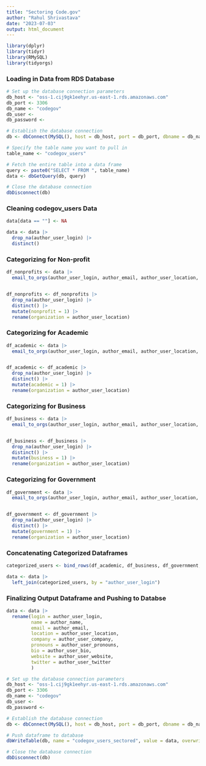 ```yaml
---
title: "Sectoring Code.gov"
author: "Rahul Shrivastava"
date: "2023-07-03"
output: html_document
---
```



```r
library(dplyr)
library(tidyr)
library(RMySQL)
library(tidyorgs)
```


### Loading in Data from RDS Database

```r

# Set up the database connection parameters
db_host <- "oss-1.cij9gk1eehyr.us-east-1.rds.amazonaws.com"
db_port <- 3306
db_name <- "codegov"
db_user <- 
db_password <- 

# Establish the database connection
db <- dbConnect(MySQL(), host = db_host, port = db_port, dbname = db_name, user = db_user, password = db_password)

# Specify the table name you want to pull in
table_name <- "codegov_users"

# Fetch the entire table into a data frame
query <- paste0("SELECT * FROM ", table_name)
data <- dbGetQuery(db, query)

# Close the database connection
dbDisconnect(db)


```

### Cleaning codegov_users Data

```r

data[data == ""] <- NA

data <- data |>
  drop_na(author_user_login) |>
  distinct()

```


### Categorizing for Non-profit

```r

df_nonprofits <- data |>
  email_to_orgs(author_user_login, author_email, author_user_location, "nonprofit") 


df_nonprofits <- df_nonprofits |>
  drop_na(author_user_login) |>
  distinct() |>
  mutate(nonprofit = 1) |>
  rename(organization = author_user_location)

```

### Categorizing for Academic

```r

df_academic <- data |>
  email_to_orgs(author_user_login, author_email, author_user_location, "academic") 


df_academic <- df_academic |>
  drop_na(author_user_login) |>
  distinct() |>
  mutate(academic = 1) |>
  rename(organization = author_user_location)


```

### Categorizing for Business

```r

df_business <- data |>
  email_to_orgs(author_user_login, author_email, author_user_location, "business") 


df_business <- df_business |>
  drop_na(author_user_login) |>
  distinct() |>
  mutate(business = 1) |>
  rename(organization = author_user_location)

```

### Categorizing for Government

```r

df_government <- data |>
  email_to_orgs(author_user_login, author_email, author_user_location, "government") 


df_government <- df_government |>
  drop_na(author_user_login) |>
  distinct() |>
  mutate(government = 1) |>
  rename(organization = author_user_location)

```


### Concatenating Categorized Dataframes

```r

categorized_users <- bind_rows(df_academic, df_business, df_government, df_nonprofits)

```



```r

data <- data |>
  left_join(categorized_users, by = "author_user_login")

```

### Finalizing Output Dataframe and Pushing to Databse

```r

data <- data |>
  rename(login = author_user_login,
         name = author_name,
         email = author_email,
         location = author_user_location,
         company = author_user_company,
         pronouns = author_user_pronouns,
         bio = author_user_bio,
         website = author_user_website,
         twitter = author_user_twitter
         )

```

```r
# Set up the database connection parameters
db_host <- "oss-1.cij9gk1eehyr.us-east-1.rds.amazonaws.com"
db_port <- 3306
db_name <- "codegov"
db_user <- 
db_password <- 

# Establish the database connection
db <- dbConnect(MySQL(), host = db_host, port = db_port, dbname = db_name, user = db_user, password = db_password)

# Push dataframe to database
dbWriteTable(db, name = "codegov_users_sectored", value = data, overwrite = TRUE)

# Close the database connection
dbDisconnect(db)



```




